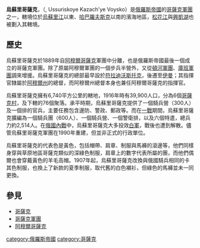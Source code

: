 '''烏蘇里哥薩克'''，（{{lang-ru|Уссури́йское каза́чье во́йско}}, Ussuriskoye Kazach'ye Voysko）是[[俄羅斯帝國|俄羅斯帝國]]的[[哥薩克軍團|哥薩克軍團]]之一，轄境位於[[烏蘇里江|烏蘇里江]]以東、[[哈巴羅夫斯克|哈巴羅夫斯克]]以南的濱海地區，[[松花江|松花江]]與[[興凱湖|興凱湖]]也被劃入其轄境。

== 歷史 ==
烏蘇里哥薩克於1889年自[[阿穆爾哥薩克|阿穆爾哥薩克]]軍團中分離，也是俄羅斯帝國最後一個成立的哥薩克軍團。除了原屬阿穆爾軍團的一個步兵半營外，又從[[頓河哥薩克|頓河軍團]]、[[庫班哥薩克|庫班軍團]]調來增援。烏蘇里哥薩克的總部最早設於[[符拉迪沃斯托克|符拉迪沃斯托克]]，後遷至[[伊曼|伊曼]]；其指揮官隸屬於[[阿穆爾州_(俄羅斯帝國)|阿穆爾州]]的總督，而阿穆爾州總督本身也兼任阿穆爾哥薩克的指揮官。

烏蘇里哥薩克擁有6,740平方公里的轄地，1916年時有39,900人口，分為6個[[哥薩克村|哥薩克村]]，及下轄的76個聚落。承平時期，烏蘇里哥薩克提供了一個騎兵營（300人）及一個排的官兵，主要任務包含邊防、警政、郵政等。而在[[第一次世界大戰|一戰]]期間，烏蘇里哥薩克擴編為一個騎兵團（600人）、一個騎兵營、一個警衛排，以及六個特遣{{link-en|百人隊|sotnia}}，總兵力約2,514人。在[[俄國內戰|俄國內戰]]中，烏蘇里哥薩克大多投效[[白軍|白軍]]，戰後也遭到解散。儘管烏蘇里哥薩克軍團在1990年重建，但並非正式的行政單位。

烏蘇里哥薩克的代表色是黃色，包括帽帶、肩章、制服與馬褲的滾邊等，他們同樣身穿與草原地區哥薩克類似的深綠色制服，肩章上的數字代表所屬的團，而他們偶爾也會穿戴黃色的羊毛高帽。1907年起，烏蘇里哥薩克改換與俄國騎兵相同的卡其色制服，也換上了新款的夏季制服，取代舊的白色襯衫，但綠色的馬褲並未一同更換。

== 參見 ==
*[[哥薩克|哥薩克]]
*[[哥薩克軍團|哥薩克軍團]]
*[[阿穆爾哥薩克|阿穆爾哥薩克]]

[[category:俄羅斯帝國|category:俄羅斯帝國]]
[[category:哥薩克|category:哥薩克]]